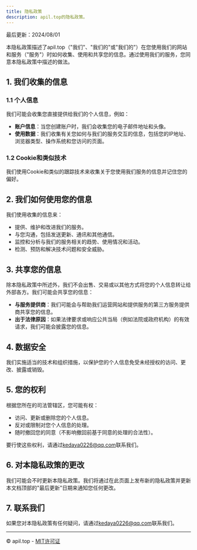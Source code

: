 ```yaml
---
title: 隐私政策
description: apil.top的隐私政策。
---
```


最后更新：2024/08/01

本隐私政策描述了apil.top（"我们"、"我们的"或"我们的"）在您使用我们的网站和服务（"服务"）时如何收集、使用和共享您的信息。通过使用我们的服务，您同意本隐私政策中描述的做法。

## 1. 我们收集的信息

### 1.1 个人信息
我们可能会收集您直接提供给我们的个人信息，例如：
- **账户信息**：当您创建账户时，我们会收集您的电子邮件地址和头像。
- **使用数据**：我们收集有关您如何与我们的服务交互的信息，包括您的IP地址、浏览器类型、操作系统和您访问的页面。

### 1.2 Cookie和类似技术
我们使用Cookie和类似的跟踪技术来收集关于您使用我们服务的信息并记住您的偏好。

## 2. 我们如何使用您的信息

我们使用收集的信息来：
- 提供、维护和改进我们的服务。
- 与您沟通，包括发送更新、通讯和其他通信。
- 监控和分析与我们的服务相关的趋势、使用情况和活动。
- 检测、预防和解决技术问题和安全威胁。

## 3. 共享您的信息

除本隐私政策中所述外，我们不会出售、交易或以其他方式将您的个人信息转让给外部各方。我们可能会共享您的信息：
- **与服务提供商**：我们可能会与帮助我们运营网站和提供服务的第三方服务提供商共享您的信息。
- **出于法律原因**：如果法律要求或响应公共当局（例如法院或政府机构）的有效请求，我们可能会披露您的信息。

## 4. 数据安全

我们实施适当的技术和组织措施，以保护您的个人信息免受未经授权的访问、更改、披露或销毁。

## 5. 您的权利

根据您所在的司法管辖区，您可能有权：
- 访问、更新或删除您的个人信息。
- 反对或限制对您个人信息的处理。
- 随时撤回您的同意（不影响撤回前基于同意的处理的合法性）。

要行使这些权利，请通过[kedaya0226@qq.com](mailto:kedaya0226@qq.com)联系我们。

## 6. 对本隐私政策的更改

我们可能会不时更新本隐私政策。我们将通过在此页面上发布新的隐私政策并更新本文档顶部的"最后更新"日期来通知您任何更改。

## 7. 联系我们

如果您对本隐私政策有任何疑问，请通过[kedaya0226@qq.com](mailto:kedaya0226@qq.com)联系我们。

---

© apil.top - [MIT许可证](/LICENSE.md)